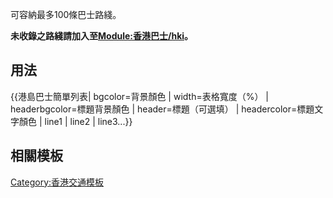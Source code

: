 <includeonly><!-- 在這裡加入模板的保護標識 --></includeonly><noinclude>{{template doc page viewed directly}}</noinclude>
<!-- 在本行下編輯模板說明 -->

可容納最多100條巴士路綫。

'''未收錄之路綫請加入至[[Module:香港巴士/hki]]。'''

==用法==
<nowiki>{{港島巴士簡單列表| bgcolor=背景顏色 | width=表格寬度（%） | headerbgcolor=標題背景顏色 | header=標題（可選填） | headercolor=標題文字顏色 | line1 | line2 | line3...}}</nowiki>

== 相關模板 ==
{{HK Bus Table List}}

<includeonly>
<!-- 本行下加入模板的分類 -->
[[Category:香港交通模板]]
</includeonly>